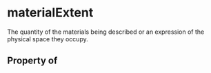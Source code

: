   

# materialExtent

The quantity of the materials being described or an expression of the physical space they occupy.

## Property of



